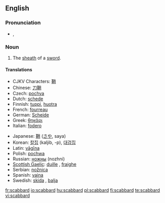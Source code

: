 ==English==

===Pronunciation===
*{{IPA|/ˈskæb.əd/}}, {{SAMPA|/"sk{b.@d/}}

===Noun===
{{en-noun}}

# The [[sheath]] of a [[sword]].

====Translations====
{{trans-top|the sheath of a sword}}
*CJKV Characters: [[鞘]]
*Chinese: [[刀鞘]]
*Czech: [[pochva]] {{f}}
*Dutch: [[schede]] {{f}}
*Finnish: [[tuppi]], [[huotra]]
*French: [[fourreau]] {{m}}
*German: [[Scheide]] {{f}}
*Greek: [[θηκάρι]] {{n}}
*Italian: [[fodero]] {{m}}
{{trans-mid}}
*Japanese: [[鞘]] ([[さや]], saya)
*Korean: [[칼집]] (kaljib, -p), [[대검집]]
*Latin: [[vagina|vāgīna]] {{f}}
*Polish: [[pochwa]] {{f}} 
*Russian: [[ножны]] {{n}} (nozhni)
*[[Scottish Gaelic]]: [[duille]] {{f}}, [[fraighe]] {{f}}
*Serbian: [[nožnica]]
*Spanish: [[vaina]] {{f}}
*Swedish: [[skida]] {{c}}, [[balja]] {{c}}
{{trans-bottom}}

[[fr:scabbard]]
[[io:scabbard]]
[[hu:scabbard]]
[[pl:scabbard]]
[[fi:scabbard]]
[[te:scabbard]]
[[vi:scabbard]]